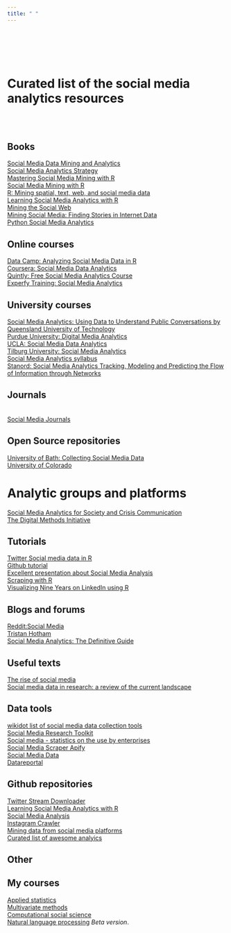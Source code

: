 ```yaml
---
title: " "
---
```


<br>
<br>
<br>
<br>


# Curated list of the social media analytics resources
<br>
<br>

## Books

[Social Media Data Mining and Analytics](https://www.wiley.com/en-us/Social+Media+Data+Mining+and+Analytics-p-9781118824856)
<br>
[Social Media Analytics Strategy](https://link.springer.com/book/10.1007/978-1-4842-3102-9)
<br>
[Mastering Social Media Mining with R](https://www.packtpub.com/product/mastering-social-media-mining-with-r/9781784396312)
<br>
[Social Media Mining with R](https://www.amazon.com/Social-Media-Mining-Nathan-Danneman/dp/1783281774)
<br>
[R: Mining spatial, text, web, and social media data](https://www.amazon.com/Mining-spatial-text-social-media-ebook/dp/B072XN54R9)
<br>
[Learning Social Media Analytics with R](https://www.packtpub.com/product/learning-social-media-analytics-with-r/9781787127524)
<br>
[Mining the Social Web](https://www.webpages.uidaho.edu/~stevel/504/mining-the-social-web-2nd-edition.pdf)
<br>
[Mining Social Media: Finding Stories in Internet Data](http://socialdata.site/)
<br>
[Python Social Media Analytics](https://www.packtpub.com/product/python-social-media-analytics/9781787121485)



## Online courses 

[Data Camp: Analyzing Social Media Data in R](https://www.datacamp.com/courses/analyzing-social-media-data-in-r)
<br>
[Coursera: Social Media Data Analytics](https://www.coursera.org/learn/social-media-data-analytics?ranMID=40328&ranEAID=vedj0cWlu2Y&ranSiteID=vedj0cWlu2Y-445AtQnqXSIP36TMlNd8bA&siteID=vedj0cWlu2Y-445AtQnqXSIP36TMlNd8bA&utm_content=10&utm_medium=partners&utm_source=linkshare&utm_campaign=vedj0cWlu2Y#syllabus)
<br>
[Quintly: Free Social Media Analytics Course](https://academy.quintly.com/courses/free-social-media-analytics)
<br>
[Experfy Training: Social Media Analytics](https://www.experfy.com/training/courses/social-media-analytics-6b828917-4d6d-4752-b19e-92aa60ee6ace)


## University courses


[Social Media Analytics: Using Data to Understand Public Conversations by Queensland University of Technology](https://www.futurelearn.com/courses/social-media-analytics?utm_source=RakutenMarketing&utm_medium=Affiliate&utm_campaign=3372305:Digital+Defynd&utm_content=10:1&utm_term=USNetwork&ranMID=44015&ranEAID=vedj0cWlu2Y&ranSiteID=vedj0cWlu2Y-JiJOW5RAxa.IezsIKn8vqA)
<br>
[Purdue University: Digital Media Analytics](https://www.futurelearn.com/programs/digital-media-analytics?utm_source=RakutenMarketing&utm_medium=Affiliate&utm_campaign=3372305:Digital+Defynd&utm_content=10:1&utm_term=USNetwork&ranMID=44015&ranEAID=vedj0cWlu2Y&ranSiteID=vedj0cWlu2Y-rFD..k0J1VoIFtJkHheEWQ)
<br>
[UCLA: Social Media Data Analytics ](https://ashleyrsanders.com/social-media-data-analytics-spring-2019-syllabus/)
<br>
[Tilburg University: Social Media Analytics](https://catalogus.tilburguniversity.edu/osiris_student_tiuprd/OnderwijsCatalogusSelect.do?selectie=cursus&collegejaar=2019&taal=en&cursus=800861-M-3)
<br>
[Social Media Analytics syllabus](https://comm.osu.edu/sites/default/files/AU20%20Comm%204558%20Syllabus%20Bayer.pdf)
<br>
[Stanord: Social Media Analytics Tracking, Modeling and Predicting the Flow of Information through Networks](https://snap.stanford.edu/proj/socmedia-kdd/)

## Journals

<br>
[Social Media Journals](https://strategicsocialmedialab.com/top-10-academic-journals-for-social-media-research/)


## Open Source repositories

[University of Bath: Collecting Social Media Data](https://library.bath.ac.uk/research-software/social-media-data)
<br>
[University of Colorado](https://libguides.colorado.edu/c.php?g=740614&p=5296852)



# Analytic groups and platforms

[Social Media Analytics for Society and Crisis Communication](https://social-media-analytics.org/)
<br>
[The Digital Methods Initiative](https://wiki.digitalmethods.net/Dmi/DmiAbout)


## Tutorials

[Twitter Social media data in R](https://www.earthdatascience.org/courses/earth-analytics/get-data-using-apis/intro-to-social-media-text-mining-r/)
<br>
[Github tutorial](https://github.com/maria-pro/useR2019_tutorial)
<br> 
[Excellent presentation about Social Media Analysis](https://uoa-eresearch.github.io/HackyHour/static/tipstricks/Social%20media%20data%20-%20tips%20and%20tricks.pdf)
<br>
[Scraping with R](https://willbowditch.github.io/scraping_with_R/)
<br>
[Visualizing Nine Years on LinkedIn using R](https://towardsdatascience.com/nine-years-on-linkedin-in-data-b34047c77223)







## Blogs and forums

[Reddit:Social Media](https://www.reddit.com/r/socialmedia/)
<br>
[Tristan Hotham](https://tristanhotham.com/blog/)
<br>
[Social Media Analytics: The Definitive Guide](https://blog.loomly.com/social-media-analytics/)


## Useful texts

[The rise of social media](https://ourworldindata.org/rise-of-social-media)
<br>
[Social media data in research: a review of the current landscape](https://ocean.sagepub.com/blog/social-media-data-in-research-a-review-of-the-current-landscape)


## Data tools

[wikidot list of social media data collection tools](http://socialmediadata.wikidot.com/)
<br>
[Social Media Research Toolkit](https://socialmediadata.org/social-media-research-toolkit/)
<br>
[Social media - statistics on the use by enterprises](https://ec.europa.eu/eurostat/statistics-explained/index.php?title=Social_media_-_statistics_on_the_use_by_enterprises)
<br>
[Social Media Scraper Apify](https://apify.com/)
<br>
[Social Media Data](https://data.world/datasets/social-media)
<br>
[Datareportal](https://datareportal.com/)


## Github repositories

[Twitter Stream Downloader](https://github.com/mdredze/twitter_stream_downloader)
<br>
[Learning Social Media Analytics with R](https://github.com/PacktPublishing/Learning-Social-Media-Analytics-with-R)
<br>
[Social Media Analysis](https://github.com/vivek2319/SocialMediaAnalysis)
<br>
[Instagram Crawler](https://github.com/JonasSchroeder/InstaCrawlR)
<br>
[Mining data from social media platforms](https://github.com/lamthuyvo/social-media-data-scripts)
<br>
[Curated list of awesome analyics](https://github.com/0xnr/awesome-analytics)

## Other




## My courses 

[Applied statistics](https://lusiki.github.io/WebStatistika/)
<br>
[Multivariate methods](https://lusiki.github.io/WebMultiVar/)
<br>
[Computational social science](https://lusiki.github.io/WebObradaPodataka/)
<br>
[Natural language processing](https://github.com/lusiki/Analiza-teksta) *Beta version*.


<br>
<br>
<br>